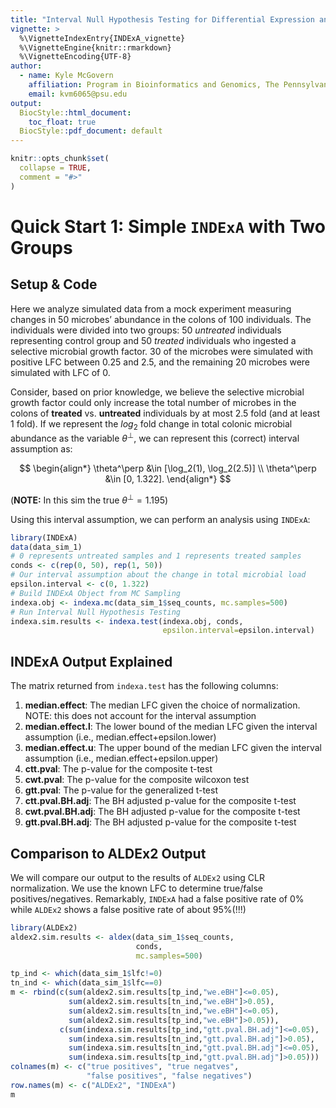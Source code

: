 ```yaml
---
title: "Interval Null Hypothesis Testing for Differential Expression and DIfferential Abundance with INDExA"
vignette: >
  %\VignetteIndexEntry{INDExA_vignette}
  %\VignetteEngine{knitr::rmarkdown}
  %\VignetteEncoding{UTF-8}
author:
  - name: Kyle McGovern
    affiliation: Program in Bioinformatics and Genomics, The Pennsylvania State University
    email: kvm6065@psu.edu
output:
  BiocStyle::html_document:
    toc_float: true
  BiocStyle::pdf_document: default
---
```


```r
knitr::opts_chunk$set(
  collapse = TRUE,
  comment = "#>"
)
```

# Quick Start 1: Simple `INDExA` with Two Groups

## Setup & Code

Here we analyze simulated data from a mock experiment measuring changes in
50 microbes' abundance in the colons of 100 individuals. The individuals were
divided into two groups: 50 *untreated* individuals representing control group
and 50 *treated* individuals who ingested a selective microbial growth factor.
30 of the microbes were simulated with positive LFC between 0.25 and 2.5, and
the remaining 20 microbes were simulated with LFC of 0.

Consider, based on prior knowledge, we believe the selective microbial growth
factor could only increase the total number of microbes in the colons of
**treated** vs. **untreated** individuals by at most 2.5 fold (and at least 1
fold). If we represent the $log_2$ fold change in total colonic microbial
abundance as the variable $\theta^\perp$, we can represent this (correct)
interval assumption as:

$$
\begin{align*}
  \theta^\perp &\in [\log_2(1), \log_2(2.5)] \\
  \theta^\perp &\in [0, 1.322].
\end{align*}
$$

(**NOTE:** In this sim the true $\theta^\perp=1.195$)

Using this interval assumption, we can perform an analysis using `INDExA`:
```r
library(INDExA)
data(data_sim_1)
# 0 represents untreated samples and 1 represents treated samples
conds <- c(rep(0, 50), rep(1, 50))
# Our interval assumption about the change in total microbial load
epsilon.interval <- c(0, 1.322)
# Build INDExA Object from MC Sampling
indexa.obj <- indexa.mc(data_sim_1$seq_counts, mc.samples=500)
# Run Interval Null Hypothesis Testing
indexa.sim.results <- indexa.test(indexa.obj, conds,
                                  epsilon.interval=epsilon.interval)
```

## INDExA Output Explained

The matrix returned from `indexa.test` has the following columns:

1. **median.effect**: The median LFC given the choice of normalization. NOTE: this does not account for the interval assumption
2. **median.effect.l**: The lower bound of the median LFC given the interval assumption (i.e., median.effect+epsilon.lower)
3. **median.effect.u**: The upper bound of the median LFC given the interval assumption (i.e., median.effect+epsilon.upper)
4. **ctt.pval**: The p-value for the composite t-test
5. **cwt.pval**: The p-value for the composite wilcoxon test
6. **gtt.pval**: The p-value for the generalized t-test
7. **ctt.pval.BH.adj**: The BH adjusted p-value for the composite t-test
8. **cwt.pval.BH.adj**: The BH adjusted p-value for the composite t-test
9. **gtt.pval.BH.adj**: The BH adjusted p-value for the composite t-test

## Comparison to ALDEx2 Output

We will compare our output to the results of `ALDEx2` using CLR normalization.
We use the known LFC to determine true/false positives/negatives. Remarkably,
`INDExA` had a false positive rate of 0\% while `ALDEx2` shows a false
positive rate of about 95\%(!!!)

```r
library(ALDEx2)
aldex2.sim.results <- aldex(data_sim_1$seq_counts,
                            conds,
                            mc.samples=500)
```

```r
tp_ind <- which(data_sim_1$lfc!=0)
tn_ind <- which(data_sim_1$lfc==0)
m <- rbind(c(sum(aldex2.sim.results[tp_ind,"we.eBH"]<=0.05),
             sum(aldex2.sim.results[tn_ind,"we.eBH"]>0.05),
             sum(aldex2.sim.results[tn_ind,"we.eBH"]<=0.05),
             sum(aldex2.sim.results[tp_ind,"we.eBH"]>0.05)),
           c(sum(indexa.sim.results[tp_ind,"gtt.pval.BH.adj"]<=0.05),
             sum(indexa.sim.results[tn_ind,"gtt.pval.BH.adj"]>0.05),
             sum(indexa.sim.results[tn_ind,"gtt.pval.BH.adj"]<=0.05),
             sum(indexa.sim.results[tp_ind,"gtt.pval.BH.adj"]>0.05)))
colnames(m) <- c("true positives", "true negatves",
                 "false positives", "false negatives")
row.names(m) <- c("ALDEx2", "INDExA")
m
```
